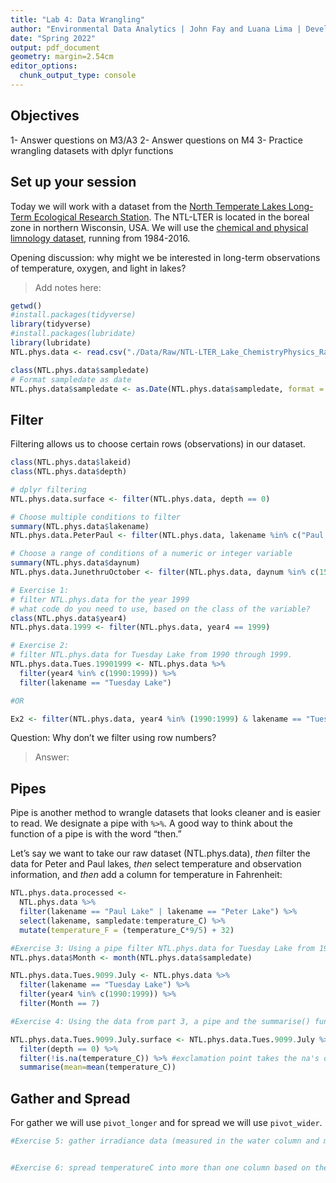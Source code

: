 ```yaml
---
title: "Lab 4: Data Wrangling"
author: "Environmental Data Analytics | John Fay and Luana Lima | Developed by Kateri Salk"
date: "Spring 2022"
output: pdf_document
geometry: margin=2.54cm
editor_options: 
  chunk_output_type: console
---
```


## Objectives
1- Answer questions on M3/A3
2- Answer questions on M4
3- Practice wrangling datasets with dplyr functions

## Set up your session

Today we will work with a dataset from the [North Temperate Lakes Long-Term Ecological Research Station](https://lter.limnology.wisc.edu/about/overview). The NTL-LTER is located in the boreal zone in northern Wisconsin, USA. We will use the [chemical and physical limnology dataset](https://lter.limnology.wisc.edu/content/cascade-project-north-temperate-lakes-lter-core-data-physical-and-chemical-limnology-1984), running from 1984-2016. 

Opening discussion: why might we be interested in long-term observations of temperature, oxygen, and light in lakes?

> Add notes here: 

```r
getwd()
#install.packages(tidyverse)
library(tidyverse)
#install.packages(lubridate)
library(lubridate)
NTL.phys.data <- read.csv("./Data/Raw/NTL-LTER_Lake_ChemistryPhysics_Raw.csv", stringsAsFactors = TRUE)

class(NTL.phys.data$sampledate)
# Format sampledate as date
NTL.phys.data$sampledate <- as.Date(NTL.phys.data$sampledate, format = "%m/%d/%y")
```


## Filter

Filtering allows us to choose certain rows (observations) in our dataset.

```r
class(NTL.phys.data$lakeid)
class(NTL.phys.data$depth)

# dplyr filtering
NTL.phys.data.surface <- filter(NTL.phys.data, depth == 0)

# Choose multiple conditions to filter
summary(NTL.phys.data$lakename)
NTL.phys.data.PeterPaul <- filter(NTL.phys.data, lakename %in% c("Paul Lake", "Peter Lake"))

# Choose a range of conditions of a numeric or integer variable
summary(NTL.phys.data$daynum)
NTL.phys.data.JunethruOctober <- filter(NTL.phys.data, daynum %in% c(152:304)) #inclusive range

# Exercise 1: 
# filter NTL.phys.data for the year 1999
# what code do you need to use, based on the class of the variable?
class(NTL.phys.data$year4)
NTL.phys.data.1999 <- filter(NTL.phys.data, year4 == 1999)

# Exercise 2: 
# filter NTL.phys.data for Tuesday Lake from 1990 through 1999.
NTL.phys.data.Tues.19901999 <- NTL.phys.data %>% 
  filter(year4 %in% c(1990:1999)) %>%
  filter(lakename == "Tuesday Lake")

#OR

Ex2 <- filter(NTL.phys.data, year4 %in% (1990:1999) & lakename == "Tuesday Lake")

```
Question: Why don't we filter using row numbers?

> Answer: 

## Pipes

Pipe is another method to wrangle datasets that looks cleaner and is easier to read.  We designate a pipe with `%>%`. A good way to think about the function of a pipe is with the word "then." 

Let's say we want to take our raw dataset (NTL.phys.data), *then* filter the data for Peter and Paul lakes, *then* select temperature and observation information, and *then* add a column for temperature in Fahrenheit: 

```r
NTL.phys.data.processed <- 
  NTL.phys.data %>%
  filter(lakename == "Paul Lake" | lakename == "Peter Lake") %>%
  select(lakename, sampledate:temperature_C) %>%
  mutate(temperature_F = (temperature_C*9/5) + 32)

#Exercise 3: Using a pipe filter NTL.phys.data for Tuesday Lake from 1990 through 1999 only for July 
NTL.phys.data$Month <- month(NTL.phys.data$sampledate)

NTL.phys.data.Tues.9099.July <- NTL.phys.data %>%
  filter(lakename == "Tuesday Lake") %>%
  filter(year4 %in% c(1990:1999)) %>%
  filter(Month == 7)

#Exercise 4: Using the data from part 3, a pipe and the summarise() function find the mean surface temperature (hints: you will need to add another filter for depth==0). Make sure you eliminate NAs before computing the means

NTL.phys.data.Tues.9099.July.surface <- NTL.phys.data.Tues.9099.July %>%
  filter(depth == 0) %>%
  filter(!is.na(temperature_C)) %>% #exclamation point takes the na's out
  summarise(mean=mean(temperature_C))

```

## Gather and Spread

For gather we will use `pivot_longer` and for spread we will use `pivot_wider`.

```r
#Exercise 5: gather irradiance data (measured in the water column and measured on the deck of the sampling boat) into one column using pivot_longer


#Exercise 6: spread temperatureC into more than one column based on the depth

```

